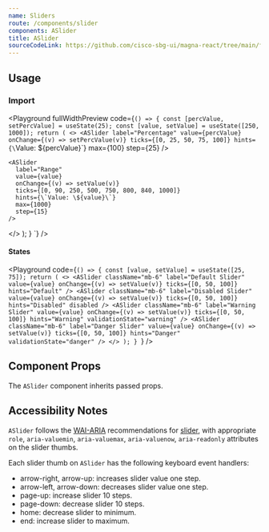 ```yaml
---
name: Sliders
route: /components/slider
components: ASlider
title: ASlider
sourceCodeLink: https://github.com/cisco-sbg-ui/magna-react/tree/main/framework/components/ASlider
---
```


## Usage

### Import

<ComponentImport components="ASlider" />

<Playground
  fullWidthPreview
  code={`() => {
  const [percValue, setPercValue] = useState(25);
  const [value, setValue] = useState([250, 1000]);
  return (
  <>
      <ASlider
      label="Percentage"
      value={percValue}
      onChange={(v) => setPercValue(v)}
      ticks={[0, 25, 50, 75, 100]}
      hints={\`Value: \${percValue}\`}
      max={100}
      step={25}
    />

    <ASlider
      label="Range"
      value={value}
      onChange={(v) => setValue(v)}
      ticks={[0, 90, 250, 500, 750, 800, 840, 1000]}
      hints={\`Value: \${value}\`}
      max={1000}
      step={15}
    />

</>
);
  }
`}
/>

#### States

<Playground
  code={`() => {
  const [value, setValue] = useState([25, 75]);
  return (
    <>
      <ASlider
        className="mb-6"
        label="Default Slider"
        value={value}
        onChange={(v) => setValue(v)}
        ticks={[0, 50, 100]}
        hints="Default"
      />
      <ASlider
        className="mb-6"
        label="Disabled Slider"
        value={value}
        onChange={(v) => setValue(v)}
        ticks={[0, 50, 100]}
        hints="Disabled"
        disabled
      />
      <ASlider
        className="mb-6"
        label="Warning Slider"
        value={value}
        onChange={(v) => setValue(v)}
        ticks={[0, 50, 100]}
        hints="Warning"
        validationState="warning"
      />
      <ASlider
        className="mb-6"
        label="Danger Slider"
        value={value}
        onChange={(v) => setValue(v)}
        ticks={[0, 50, 100]}
        hints="Danger"
        validationState="danger"
      />
    </>
  );
}
`}
/>

## Component Props

The `ASlider` component inherits passed props.

<Props of="ASlider" />

## Accessibility Notes

`ASlider` follows the [WAI-ARIA](https://www.w3.org/WAI/standards-guidelines/aria/) recommendations
for [slider](https://www.w3.org/TR/wai-aria/#slider), with appropriate `role`, `aria-valuemin`,
`aria-valuemax`, `aria-valuenow`, `aria-readonly` attributes on the slider thumbs.

Each slider thumb on `ASlider` has the following keyboard event handlers:

- arrow-right, arrow-up: increases slider value one step.
- arrow-left, arrow-down: decreases slider value one step.
- page-up: increase slider 10 steps.
- page-down: decrease slider 10 steps.
- home: decrease slider to minimum.
- end: increase slider to maximum.
